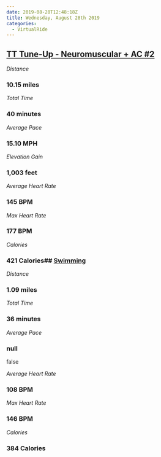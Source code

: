 ```yaml
---
date: 2019-08-28T12:48:18Z
title: Wednesday, August 28th 2019
categories:
  - VirtualRide
---
```

## [TT Tune-Up - Neuromuscular + AC #2](https://www.strava.com/activities/2658896881)

_Distance_

### 10.15 miles

_Total Time_

### 40 minutes

_Average Pace_

### 15.10 MPH

_Elevation Gain_

### 1,003 feet

_Average Heart Rate_

### 145 BPM

_Max Heart Rate_

### 177 BPM

_Calories_

### 421 Calories## [Swimming](https://www.strava.com/activities/2659887606)

_Distance_

### 1.09 miles

_Total Time_

### 36 minutes

_Average Pace_

### null

false

_Average Heart Rate_

### 108 BPM

_Max Heart Rate_

### 146 BPM

_Calories_

### 384 Calories